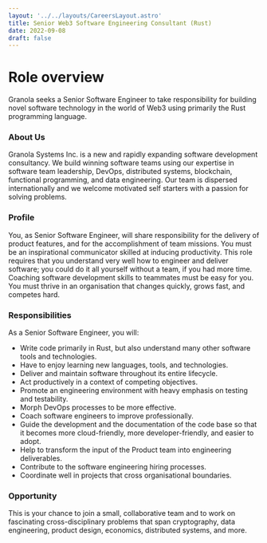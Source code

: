 ```yaml
---
layout: '../../layouts/CareersLayout.astro'
title: Senior Web3 Software Engineering Consultant (Rust)
date: 2022-09-08
draft: false
---
```


# Role overview

Granola seeks a Senior Software Engineer to take responsibility for building novel software technology in the world of Web3 using primarily the Rust programming language.

### About Us

Granola Systems Inc. is a new and rapidly expanding software development consultancy. We build winning software teams using our expertise in software team leadership, DevOps, distributed systems, blockchain, functional programming, and data engineering. Our team is dispersed internationally and we welcome motivated self starters with a passion for solving problems.

### Profile

You, as Senior Software Engineer, will share responsibility for the delivery of product features, and for the accomplishment of team missions. You must be an inspirational communicator skilled at inducing productivity. This role requires that you understand very well how to engineer and deliver software; you could do it all yourself without a team, if you had more time. Coaching software development skills to teammates must be easy for you. You must thrive in an organisation that changes quickly, grows fast, and competes hard.

### Responsibilities

As a Senior Software Engineer, you will:

- Write code primarily in Rust, but also understand many other software tools and technologies.
- Have to enjoy learning new languages, tools, and technologies.
- Deliver and maintain software throughout its entire lifecycle.
- Act productively in a context of competing objectives.
- Promote an engineering environment with heavy emphasis on testing and testability.
- Morph DevOps processes to be more effective.
- Coach software engineers to improve professionally.
- Guide the development and the documentation of the code base so that it becomes more cloud-friendly, more developer-friendly, and easier to adopt.
- Help to transform the input of the Product team into engineering deliverables.
- Contribute to the software engineering hiring processes.
- Coordinate well in projects that cross organisational boundaries.

### Opportunity

This is your chance to join a small, collaborative team and to work on fascinating cross-disciplinary problems that span cryptography, data engineering, product design, economics, distributed systems, and more.

